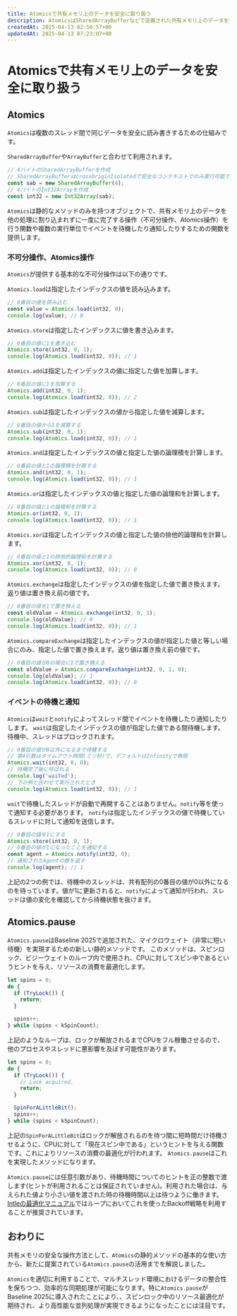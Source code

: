 ```yaml
---
title: Atomicsで共有メモリ上のデータを安全に取り扱う
description: AtomicsはSharedArrayBufferなどで定義された共有メモリ上のデータを安全に操作するための仕組みで、不可分操作や待機・通知による制御を提供します。新たに追加されたAtomics.pauseにより、スピンロック中のリソース最適化も可能になりました。
createdAt: 2025-04-13 02:50:57+00
updatedAt: 2025-04-13 07:23:07+00
---
```



# Atomicsで共有メモリ上のデータを安全に取り扱う

## Atomics

<BaselineStatus featureId="shared-memory"></BaselineStatus>

`Atomics`は複数のスレッド間で同じデータを安全に読み書きするための仕組みです。

`SharedArrayBuffer`や`ArrayBuffer`と合わせて利用されます。

```js
// 4バイトのSharedArrayBufferを作成
// SharedArrayBufferはcrossOriginIsolatedで安全なコンテキストでのみ実行可能です。
const sab = new SharedArrayBuffer(4);
// 4バイトのInt32Arrayを作成
const int32 = new Int32Array(sab);
```

`Atomics`は静的なメソッドのみを持つオブジェクトで、共有メモリ上のデータを他の処理に割り込まれずに一度に完了する操作（不可分操作、Atomics操作）を行う関数や複数の実行単位でイベントを待機したり通知したりするための関数を提供します。​

### 不可分操作、Atomics操作

`Atomics`が提供する基本的な不可分操作は以下の通りです。

`Atomics.load`は指定したインデックスの値を読み込みます。

```js
// 0番目の値を読み込む
const value = Atomics.load(int32, 0);
console.log(value); // 0
```

`Atomics.store`は指定したインデックスに値を書き込みます。

```js
// 0番目の値に1を書き込む
Atomics.store(int32, 0, 1);
console.log(Atomics.load(int32, 0)); // 1
```

`Atomics.add`は指定したインデックスの値に指定した値を加算します。

```js
// 0番目の値に1を加算する
Atomics.add(int32, 0, 1);
console.log(Atomics.load(int32, 0)); // 2
```

`Atomics.sub`は指定したインデックスの値から指定した値を減算します。

```js
// 0番目の値から1を減算する
Atomics.sub(int32, 0, 1);
console.log(Atomics.load(int32, 0)); // 1
```

`Atomics.and`は指定したインデックスの値と指定した値の論理積を計算します。

```js
// 0番目の値と1の論理積を計算する
Atomics.and(int32, 0, 1);
console.log(Atomics.load(int32, 0)); // 1
```

`Atomics.or`は指定したインデックスの値と指定した値の論理和を計算します。

```js
// 0番目の値と1の論理和を計算する
Atomics.or(int32, 0, 1);
console.log(Atomics.load(int32, 0)); // 1
```

`Atomics.xor`は指定したインデックスの値と指定した値の排他的論理和を計算します。

```js
// 0番目の値と1の排他的論理和を計算する
Atomics.xor(int32, 0, 1);
console.log(Atomics.load(int32, 0)); // 0
```

`Atomics.exchange`は指定したインデックスの値を指定した値で置き換えます。返り値は置き換え前の値です。

```js
// 0番目の値を1で置き換える
const oldValue = Atomics.exchange(int32, 0, 1);
console.log(oldValue); // 0
console.log(Atomics.load(int32, 0)); // 1
```

`Atomics.compareExchange`は指定したインデックスの値が指定した値と等しい場合にのみ、指定した値で置き換えます。返り値は置き換え前の値です。

```js
// 0番目の値が0の場合に1で置き換える
const oldValue = Atomics.compareExchange(int32, 0, 1, 0);
console.log(oldValue); // 1
console.log(Atomics.load(int32, 0)); // 0
```

### イベントの待機と通知

`Atomics`は`wait`と`notify`によってスレッド間でイベントを待機したり通知したりします。
`wait`は指定したインデックスの値が指定した値である間待機します。待機中、スレッドはブロックされます。

```js
// 0番目の値が0以外になるまで待機する
// 第4引数はタイムアウト時間(ミリ秒)で、デフォルトはInfinityで無限
Atomics.wait(int32, 0, 0);
// 待機完了後に呼ばれる
console.log('waited');
// 下の例と合わせて実行されたとき
console.log(Atomics.load(int32, 0)); // 1
```

`wait`で待機したスレッドが自動で再開することはありません。`notify`等を使って通知する必要があります。
`notify`は指定したインデックスの値で待機しているスレッドに対して通知を送信します。

```js
// 0番目の値を1にする
Atomics.store(int32, 0, 1);
// 0番目の値が1になったことを通知する
const agent = Atomics.notify(int32, 0);
// 通知されたAgentの数を返す
console.log(agent); // 1
```

上記の2つの例では、待機中のスレッドは、共有配列の0番目の値が0以外になるのを待っています。値が1に更新されると、`notify`によって通知が行われ、スレッドは値の変化を確認してから待機状態を抜けます。

## Atomics.pause

<BaselineStatus featureId="atomics-pause"></BaselineStatus>

`Atomics.pause`はBaseline 2025で追加された、マイクロウェイト（非常に短い待機）を実現するための新しい静的メソッドです。
このメソッドは、スピンロック、ビジーウェイトのループ内で使用され、CPUに対してスピン中であるというヒントを与え、リソースの消費を最適化します。

```js
let spins = 0;
do {
  if (TryLock()) {
    return;
  }

  spins++;
} while (spins < kSpinCount);
```

上記のようなループは、ロックが解放されるまでCPUをフル稼働させるので、他のプロセスやスレッドに悪影響を及ぼす可能性があります。

```js
let spins = 0;
do {
  if (TryLock()) {
    // Lock acquired.
    return;
  }

  SpinForALittleBit();
  spins++;
} while (spins < kSpinCount);
```

上記の`SpinForALittleBit`はロックが解放されるのを待つ間に短時間だけ待機させるように、CPUに対して「現在スピン中である」というヒントを与える関数です。これによりリソースの消費の最適化が行われます。
`Atomics.pause`はこれを実現したメソッドになります。

`Atomics.pause`には任意引数があり、待機時間についてのヒントを正の整数で渡します(ヒントが利用されることは保証されていません)。利用された場合は、与えられた値より小さい値を渡された時の待機時間以上は待つように働きます。
[Intleの最適化マニュアル](https://www.intel.com/content/www/us/en/content-details/671488/intel-64-and-ia-32-architectures-optimization-reference-manual-volume-1.html)ではループにおいてこれを使ったBackoff戦略を利用することが推奨されています。

## おわりに
共有メモリの安全な操作方法として、`Atomics`の静的メソッドの基本的な使い方から、新たに提案されている`Atomics.pause`の活用までを解説しました。

`Atomics`を適切に利用することで、マルチスレッド環境におけるデータの整合性を保ちつつ、効率的な同期処理が可能になります。特に`Atomics.pause`がBaseline 2025に導入されたことにより、、スピンロック中のリソース最適化が期待され、より高性能な並列処理が実現できるようになったことには注目です。
